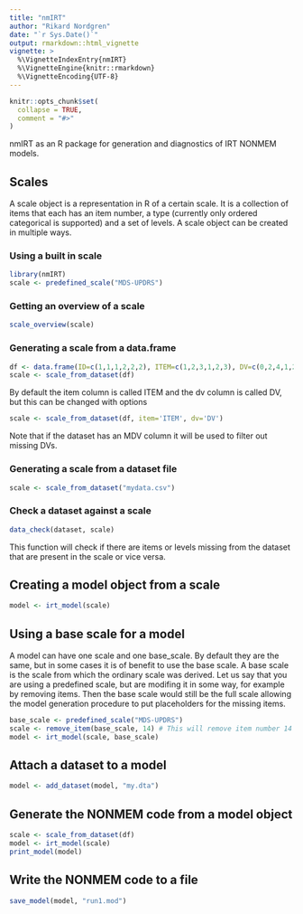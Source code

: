 ```yaml
---
title: "nmIRT"
author: "Rikard Nordgren"
date: "`r Sys.Date()`"
output: rmarkdown::html_vignette
vignette: >
  %\VignetteIndexEntry{nmIRT}
  %\VignetteEngine{knitr::rmarkdown}
  %\VignetteEncoding{UTF-8}
---
```


```r
knitr::opts_chunk$set(
  collapse = TRUE,
  comment = "#>"
)
```

nmIRT as an R package for generation and diagnostics of IRT NONMEM models.

## Scales

A scale object is a representation in R of a certain scale. It is a collection of items that each has an item number, a type (currently only ordered categorical is supported) and a set of levels. A scale object can be created in multiple ways. 

### Using a built in scale

```r
library(nmIRT)
scale <- predefined_scale("MDS-UPDRS")
```

### Getting an overview of a scale
```r
scale_overview(scale)
```

### Generating a scale from a data.frame
```r
df <- data.frame(ID=c(1,1,1,2,2,2), ITEM=c(1,2,3,1,2,3), DV=c(0,2,4,1,2,1))
scale <- scale_from_dataset(df)
```

By default the item column is called ITEM and the dv column is called DV, but this can be changed with options
```r
scale <- scale_from_dataset(df, item='ITEM', dv='DV')
```

Note that if the dataset has an MDV column it will be used to filter out missing DVs.




### Generating a scale from a dataset file
```r
scale <- scale_from_dataset("mydata.csv")
```

### Check a dataset against a scale
```r
data_check(dataset, scale)
```
This function will check if there are items or levels missing from the dataset that are present in the scale or vice versa.



## Creating a model object from a scale
```r
model <- irt_model(scale)
```

## Using a base scale for a model
A model can have one scale and one base_scale. By default they are the same, but in some cases it is of benefit to use the base scale. A base scale is the scale from which the ordinary scale was derived. Let us say that you are using a predefined scale, but are modifing it in some way, for example by removing items. Then the base scale would still be the full scale allowing the model generation procedure to put placeholders for the missing items.
```r
base_scale <- predefined_scale("MDS-UPDRS")
scale <- remove_item(base_scale, 14) # This will remove item number 14
model <- irt_model(scale, base_scale)
```

## Attach a dataset to a model
```r
model <- add_dataset(model, "my.dta")
```

## Generate the NONMEM code from a model object
```r
scale <- scale_from_dataset(df)
model <- irt_model(scale)
print_model(model)
```

## Write the NONMEM code to a file
```r
save_model(model, "run1.mod")
```
